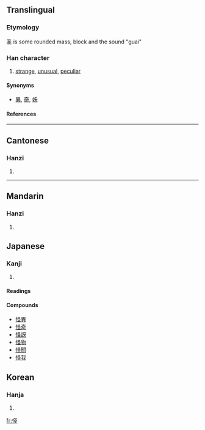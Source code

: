 {{see|恠}}
{{rfc-auto}}
==Translingual==
===Etymology===
圣 is some rounded mass, block and the sound "guai"
===Han character===
{{Han char|rn=61|rad=心|as=05|sn=8|four=9701<sub>4</sub>|canj=心水土 (PEG)}}
# [[strange]], [[unusual]], [[peculiar]]


====Synonyms====
* [[異]], [[奇]], [[妖]]
====References====
{{Han ref|kx=0382.100|dkj=10483|dj=0711.050|hdz=42288.120|uh=602A|ud=24618|bh=A9C7|bd=43463}}
----
==Cantonese==
===Hanzi===
{{yue-hanzi|jyut=|y=gwaai3}}
# {{defn|Cantonese}}
----
==Mandarin==
===Hanzi===
{{cmn-hanzi|pin=[[guài]] (guai4)|wg=kuai<sup>4</sup>}}
# {{defn|Mandarin}}





== Japanese ==
===Kanji===
{{ja-kanji|grade=|rs=心05}}
# {{defn|Japanese}} 
====Readings====
{{ja-readings|on=[[かい]] ([[kai]]), [[け]] ([[ke]])|kun=[[あやしい]] ([[怪しい]], [[ayashii]]), [[あやしむ]] ([[怪しむ]], [[ayashimu]])}}

====Compounds====
*[[怪異]]
*[[怪奇]]
*[[怪訝]]
*[[怪物]]
*[[怪聞]]
*[[怪我]]


==Korean==
===Hanja===
{{ko-hanja|hangeul=괴|eumhun=|rv=goe|mr=koe|y=koy}}
# {{defn|Korean}}

[[fr:怪]]